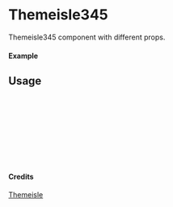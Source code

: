 
<Meta of={Themeisle345} title="Themeisle/Themeisle345" />

# Themeisle345

Themeisle345 component with different props.

#### Example

<Canvas of={Themeisle345.Primary} />

## Usage

```ts
import { Themeisle345 } from "yadl-ui";

const Example = () => {
  return (
      <Themeisle345 />
  );
};

export default Example;
```

#### Credits
[Themeisle](https://themeisle.com/illustrations/)
